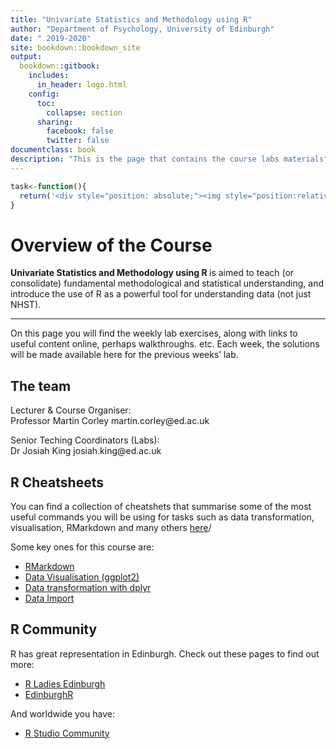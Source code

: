 ```yaml
--- 
title: "Univariate Statistics and Methodology using R"
author: "Department of Psychology, University of Edinburgh"
date: " 2019-2020"
site: bookdown::bookdown_site
output: 
  bookdown::gitbook:
    includes:
      in_header: logo.html
    config:
      toc:
        collapse: section
      sharing:
        facebook: false
        twitter: false
documentclass: book
description: "This is the page that contains the course labs materials"
---
```


```r
task<-function(){
  return('<div style="position: absolute;"><img style="position:relative;left:-20px;width:15px" src="images/task.png"/></div>**Task: **')
}
```
# Overview of the Course{-}  

**Univariate Statistics and Methodology using R ** is aimed to teach (or consolidate) fundamental methodological and statistical understanding, and introduce the use of R as a powerful tool for understanding data (not just NHST).

----

On this page you will find the weekly lab exercises, along with links to useful content online, perhaps walkthroughs. etc. 
Each week, the solutions will be made available here for the previous weeks' lab. 

## The team{-}

Lecturer & Course Organiser:   
Professor Martin Corley martin.corley@ed.ac.uk  

Senior Teching Coordinators (Labs):   
Dr Josiah King josiah.king@ed.ac.uk  

## R Cheatsheets{-}
You can find a collection of cheatshets that summarise some of the most useful commands you will be using for tasks such as data transformation, visualisation, RMarkdown and many others [here](https://www.rstudio.com/resources/cheatsheets/)/

Some key ones for this course are:  

- [RMarkdown](https://github.com/rstudio/cheatsheets/raw/master/rmarkdown-2.0.pdf)
- [Data Visualisation (ggplot2)](https://github.com/rstudio/cheatsheets/raw/master/data-visualization-2.1.pdf)
- [Data transformation with dplyr](https://github.com/rstudio/cheatsheets/raw/master/data-transformation.pdf)
- [Data Import](https://github.com/rstudio/cheatsheets/raw/master/data-import.pdf)


## R Community{-}
R has great representation in Edinburgh. Check out these pages to find out more:

- [R Ladies Edinburgh](https://www.meetup.com/rladies-edinburgh/)
- [EdinburghR](http://edinbr.org)

And worldwide you have:

- [R Studio Community](https://community.rstudio.com)


